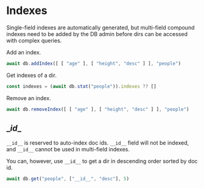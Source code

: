# Indexes

Single-field indexes are automatically generated, but multi-field compound indexes need to be added by the DB admin before dirs can be accessed with complex queries.

Add an index.

```js
await db.addIndex([ [ "age" ], [ "height", "desc" ] ], "people")
```

Get indexes of a dir.

```js
const indexes = (await db.stat("people")).indexes ?? []
```

Remove an index.

```js
await db.removeIndex([ [ "age" ], [ "height", "desc" ] ], "people")
```

## \__id__

`__id__` is reserved to auto-index doc ids. `__id__` field will not be indexed, and `__id__` cannot be used in multi-field indexes.

You can, however, use `__id__` to get a dir in descending order sorted by doc id.

```js
await db.get("people", ["__id__", "desc"], 5)
```
